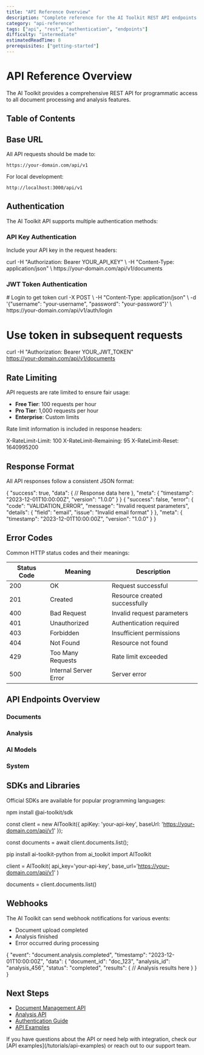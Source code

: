 ```yaml
---
title: "API Reference Overview"
description: "Complete reference for the AI Toolkit REST API endpoints and authentication methods."
category: "api-reference"
tags: ["api", "rest", "authentication", "endpoints"]
difficulty: "intermediate"
estimatedReadTime: 8
prerequisites: ["getting-started"]
---
```


# API Reference Overview

The AI Toolkit provides a comprehensive REST API for programmatic access to all document processing and analysis features.

## Table of Contents

## Base URL

All API requests should be made to:

```
https://your-domain.com/api/v1
```

For local development:

```
http://localhost:3000/api/v1
```

## Authentication

The AI Toolkit API supports multiple authentication methods:

### API Key Authentication

<ApiEndpoint 
  method="GET" 
  path="/api/v1/documents" 
  description="Get all documents with API key authentication"
/>

Include your API key in the request headers:

<CodeBlock language="bash" title="API Key Authentication">
curl -H "Authorization: Bearer YOUR_API_KEY" \
     -H "Content-Type: application/json" \
     https://your-domain.com/api/v1/documents
</CodeBlock>

### JWT Token Authentication

<ApiEndpoint 
  method="POST" 
  path="/api/v1/auth/login" 
  description="Authenticate and receive JWT token"
/>

<CodeBlock language="bash" title="JWT Authentication">
# Login to get token
curl -X POST \
     -H "Content-Type: application/json" \
     -d '{"username": "your-username", "password": "your-password"}' \
     https://your-domain.com/api/v1/auth/login

# Use token in subsequent requests
curl -H "Authorization: Bearer YOUR_JWT_TOKEN" \
     https://your-domain.com/api/v1/documents
</CodeBlock>

## Rate Limiting

API requests are rate limited to ensure fair usage:

- **Free Tier**: 100 requests per hour
- **Pro Tier**: 1,000 requests per hour
- **Enterprise**: Custom limits

Rate limit information is included in response headers:

<CodeBlock language="http" title="Rate Limit Headers">
X-RateLimit-Limit: 100
X-RateLimit-Remaining: 95
X-RateLimit-Reset: 1640995200
</CodeBlock>

## Response Format

All API responses follow a consistent JSON format:

<CodeBlock language="json" title="Success Response">
{
  "success": true,
  "data": {
    // Response data here
  },
  "meta": {
    "timestamp": "2023-12-01T10:00:00Z",
    "version": "1.0.0"
  }
}
</CodeBlock>

<CodeBlock language="json" title="Error Response">
{
  "success": false,
  "error": {
    "code": "VALIDATION_ERROR",
    "message": "Invalid request parameters",
    "details": {
      "field": "email",
      "issue": "Invalid email format"
    }
  },
  "meta": {
    "timestamp": "2023-12-01T10:00:00Z",
    "version": "1.0.0"
  }
}
</CodeBlock>

## Error Codes

Common HTTP status codes and their meanings:

| Status Code | Meaning | Description |
|-------------|---------|-------------|
| 200 | OK | Request successful |
| 201 | Created | Resource created successfully |
| 400 | Bad Request | Invalid request parameters |
| 401 | Unauthorized | Authentication required |
| 403 | Forbidden | Insufficient permissions |
| 404 | Not Found | Resource not found |
| 429 | Too Many Requests | Rate limit exceeded |
| 500 | Internal Server Error | Server error |

## API Endpoints Overview

### Documents

<ApiEndpoint method="GET" path="/api/v1/documents" description="List all documents" />
<ApiEndpoint method="POST" path="/api/v1/documents" description="Upload a new document" />
<ApiEndpoint method="GET" path="/api/v1/documents/{id}" description="Get document details" />
<ApiEndpoint method="DELETE" path="/api/v1/documents/{id}" description="Delete a document" />

### Analysis

<ApiEndpoint method="POST" path="/api/v1/documents/{id}/analyze" description="Analyze a document" />
<ApiEndpoint method="GET" path="/api/v1/documents/{id}/analysis" description="Get analysis results" />

### AI Models

<ApiEndpoint method="GET" path="/api/v1/models" description="List available AI models" />
<ApiEndpoint method="POST" path="/api/v1/models/{name}/chat" description="Chat with an AI model" />

### System

<ApiEndpoint method="GET" path="/api/v1/health" description="Health check endpoint" />
<ApiEndpoint method="GET" path="/api/v1/status" description="System status and metrics" />

## SDKs and Libraries

Official SDKs are available for popular programming languages:

<Tabs>
<TabItem label="JavaScript/Node.js">
<CodeBlock language="bash">
npm install @ai-toolkit/sdk
</CodeBlock>

<CodeBlock language="javascript">

const client = new AIToolkit({
  apiKey: 'your-api-key',
  baseUrl: 'https://your-domain.com/api/v1'
});

const documents = await client.documents.list();
</CodeBlock>
</TabItem>

<TabItem label="Python">
<CodeBlock language="bash">
pip install ai-toolkit-python
</CodeBlock>

<CodeBlock language="python">
from ai_toolkit import AIToolkit

client = AIToolkit(
    api_key='your-api-key',
    base_url='https://your-domain.com/api/v1'
)

documents = client.documents.list()
</CodeBlock>
</TabItem>
</Tabs>

## Webhooks

The AI Toolkit can send webhook notifications for various events:

- Document upload completed
- Analysis finished
- Error occurred during processing

<CodeBlock language="json" title="Webhook Payload Example">
{
  "event": "document.analysis.completed",
  "timestamp": "2023-12-01T10:00:00Z",
  "data": {
    "document_id": "doc_123",
    "analysis_id": "analysis_456",
    "status": "completed",
    "results": {
      // Analysis results here
    }
  }
}
</CodeBlock>

## Next Steps

- [Document Management API](/api-reference/documents)
- [Analysis API](/api-reference/analysis)
- [Authentication Guide](/guides/api/authentication)
- [API Examples](/tutorials/api-examples)

<Callout type="info" title="Need Help?">
If you have questions about the API or need help with integration, check our [API examples](/tutorials/api-examples) or reach out to our support team.
</Callout>